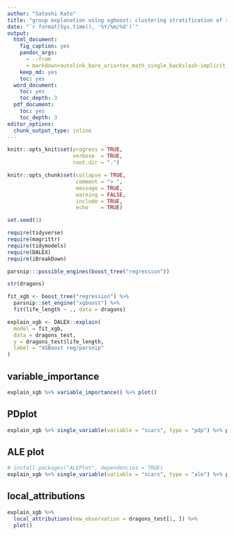 ```yaml
---
author: "Satoshi Kato"
title: "group explanation using xgboost: clustering stratification of rules"
date: "`r format(Sys.time(), '%Y/%m/%d')`"
output:
  html_document:
    fig_caption: yes
    pandoc_args:
      - --from
      - markdown+autolink_bare_uris+tex_math_single_backslash-implicit_figures
    keep_md: yes
    toc: yes
  word_document:
    toc: yes
    toc_depth: 3
  pdf_document:
    toc: yes
    toc_depth: 3
editor_options: 
  chunk_output_type: inline
---
```


```r
knitr::opts_knit$set(progress = TRUE, 
                     verbose  = TRUE, 
                     root.dir = ".")

knitr::opts_chunk$set(collapse = TRUE, 
                      comment = "> ", 
                      message = TRUE, 
                      warning = FALSE, 
                      include = TRUE,
                      echo    = TRUE)

set.seed(1)
```

```r
require(tidyverse)
require(magrittr)
require(tidymodels)
require(DALEX)
require(iBreakDown)

```

```r
parsnip:::possible_engines(boost_tree("regression"))
```

```r
str(dragons)

fit_xgb <- boost_tree("regression") %>%
  parsnip::set_engine("xgboost") %>%
  fit(life_length ~ ., data = dragons)

```

```r
explain_xgb <- DALEX::explain(
  model = fit_xgb, 
  data = dragons_test,
  y = dragons_test$life_length,
  label = "XGBoost reg/parsnip"
)

```

## variable_importance

```r
explain_xgb %>% variable_importance() %>% plot()

```

## PDplot

```r
explain_xgb %>% single_variable(variable = "scars", type = "pdp") %>% plot()

```

## ALE plot

```r
# install.packages("ALEPlot", dependencies = TRUE)
explain_xgb %>% single_variable(variable = "scars", type = "ale") %>% plot()

```

## local_attributions

```r
explain_xgb %>% 
  local_attributions(new_observation = dragons_test[1, ]) %>% 
  plot()

```



